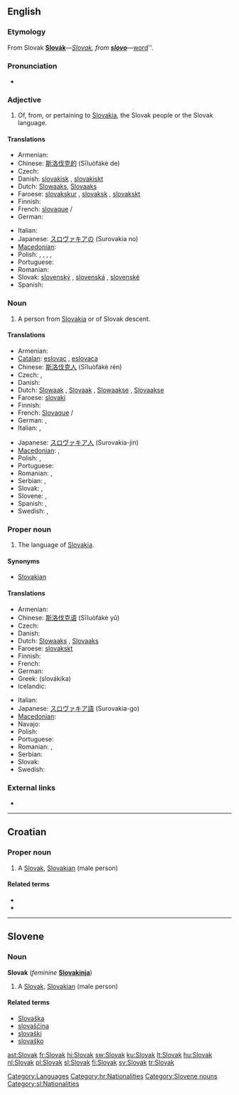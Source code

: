 {{interwiktionary|code=sk}}
{{also|slovak|Slovák}}
==English==
{{wikipedia}}

===Etymology===
From Slovak '''[[Slovák#Slovak|Slovák]]'''&mdash;''[[Slovak#English|Slovak]], from '''[[slovo#Slovak|slovo]]'''&mdash;''[[word]]''.

===Pronunciation===
* {{audio|En-us-Slovak.ogg|Audio (US)}}

===Adjective===
{{en-adj|-}}

# Of, from, or pertaining to [[Slovakia]], the Slovak people or the Slovak language.

====Translations====
{{trans-top|of Slovakia or its language}}
* Armenian: {{t|hy|սլովակական|tr=slovakakan|sc=Armn|xs=Armenian}}
* Chinese: [[斯洛伐克的]] (Sīluòfákè de)
* Czech: {{t-|cs|slovenský|m}}
* Danish: [[slovakisk]] {{c}}, [[slovakiskt]] {{n}}
* Dutch: [[Slowaaks]], [[Slovaaks]]
* Faroese: [[slovakskur]] {{m}}, [[slovaksk]] {{f}}, [[slovakskt]] {{n}}
* Finnish: {{t+|fi|slovakialainen}}
* French: [[slovaque]] {{m}}/{{f}}
* German: {{t+|de|slowakisch}}
{{trans-mid}}
* Italian: {{t+|it|slovacco}}
* Japanese: [[スロヴァキアの]] (Surovakia no)
* [[Macedonian]]: {{t|mk|словачки|m|tr=slóvački|sc=Cyrl|xs=Macedonian}}
* Polish: {{t+|pl|słowacki|m}}, {{t|pl|słowacka|f}}, {{t|pl|słowackie|n}}, {{t|pl|słowaccy|p|m}}, {{t|pl|słowackie|p|f}}
* Portuguese: {{t+|pt|eslovaco|m}}
* Romanian: {{t-|ro|slovac}}
* Slovak: [[slovenský]] {{m}}, [[slovenská]] {{f}}, [[slovenské]] {{n}}
* Spanish: {{t+|es|eslovaco|m}}
{{trans-bottom}}

===Noun===
{{en-noun}}

# A person from [[Slovakia]] or of Slovak descent.

====Translations====
{{trans-top|native of Slovakia}}
* Armenian: {{t|hy|սլովակ|tr=slovak|sc=Armn|xs=Armenian}}
* [[Catalan]]: [[eslovac]] {{m}}, [[eslovaca]] {{f}}
* Chinese: [[斯洛伐克人]] (Sīluòfákè rén)
* Czech: {{t+|cs|Slovák|m}}, {{t+|cs|Slovenka|f}}
* Danish: {{t-|da|slovak|c}}
* Dutch: [[Slowaak]] {{m}}, [[Slovaak]] {{m}}, [[Slowaakse]] {{f}}, [[Slovaakse]] {{f}}
* Faroese: [[slovaki]] {{m}}
* Finnish: {{t+|fi|slovakki}}
* French: [[Slovaque]] {{m}}/{{f}}
* German: {{t+|de|Slowake|m}}, {{t+|de|Slowakin|f}}
* Italian: {{t+|it|slovacco|m}}, {{t+|it|slovacca|f}}
{{trans-mid}}
* Japanese: [[スロヴァキア人]] (Surovakia-jin)
* [[Macedonian]]: {{t|mk|Словак|m|tr=Slóvak|sc=Cyrl|xs=Macedonian}},  {{t|mk|Словачка|f|tr=Slóvačka|sc=Cyrl|xs=Macedonian}}
* Polish: {{t+|pl|Słowak|m}}, {{t+|pl|Słowaczka|f}}
* Portuguese: {{t+|pt|eslovaco|m}}
* Romanian: {{t-|ro|slovac|m}}, {{t-|ro|slovacă|f}}
* Serbian: {{t-|sr|Slovak|m}}, {{t-|sr|Slovakinja|f}}
* Slovak: {{t-|sk|Slovák|m}}, {{t-|sk|Slovenka|f}}
* Slovene: {{t+|sl|Slovak|m}}, {{t-|sl|Slovakinja|f}}
* Spanish: {{t+|es|eslovaco|m}}, {{t-|es|eslovaca|f}}
* Swedish: {{t+|sv|slovak|m}}, {{t+|sv|slovakiska|f}}
{{trans-bottom}}

===Proper noun===
{{en-noun|-}}

# The language of [[Slovakia]].

====Synonyms====
* [[Slovakian]]

====Translations====
{{trans-top|language of Slovakia}}
* Armenian: {{t-|hy|սլովակերեն|tr=slovakeren|sc=Armn|xs=Armenian}}
* Chinese: [[斯洛伐克语]] (Sīluòfákè yǔ)
* Czech: {{t+|cs|slovenština}}
* Danish: {{t-|da|slovakisk|n}}
* Dutch: [[Slowaaks]] {{n}}, [[Slovaaks]] {{n}}
* Faroese: [[slovakskt]] {{n}}
* Finnish: {{t+|fi|slovakki}}
* French: {{t+|fr|slovaque|m}}
* German: {{t+|de|Slowakisch|n}}
* Greek: {{t-|el|σλοβάκικα|n|p|sc=Grek}} (slovákika)
* Icelandic: {{t|is|slóvenska|f}}
{{trans-mid}}
* Italian: {{t+|it|slovacco|m}}
* Japanese: [[スロヴァキア語]] (Surovakia-go)
* [[Macedonian]]: {{t|mk|словачки|m|tr=slóvački|sc=Cyrl|xs=Macedonian}}
* Navajo: {{tø|nv|Słóbaʼ bizaad}}
* Polish: {{t+|pl|słowacki|m}}
* Portuguese: {{t+|pt|eslovaco|m}}
* Romanian: {{t-|ro|limba slovacă}}, {{t-|ro|slovacă}}
* Serbian: {{t-|sr|slovački}}
* Slovak: {{t+|sk|slovenčina}}
* Swedish: {{t+|sv|slovakiska}}
{{trans-bottom}}

===External links===
* {{ISO 639|link=Ethnologue|1code=sk|code=slk}}

[[Category:Languages]]

----

==Croatian==

===Proper noun===
{{infl|hr|proper noun|head=Slòvāk|g=m}}

# A [[#English|Slovak]], [[Slovakian]] (male person)

====Related terms====
* {{l|hr|Slovakinja|Slovàkinja}}
* {{l|hr|Slovačka|Slòvāčkā}}

[[Category:hr:Nationalities]]

----

==Slovene==

===Noun===
'''Slovak''' {{m}} (''feminine'' '''[[Slovakinja]]''')

# A [[#English|Slovak]], [[Slovakian]] (male person)

====Related terms====
* [[Slovaška]]
* [[slovaščina]]
* [[slovaški]]
* [[slovaško]]

[[Category:Slovene nouns]]
[[Category:sl:Nationalities]]

[[ast:Slovak]]
[[fr:Slovak]]
[[hi:Slovak]]
[[sw:Slovak]]
[[ku:Slovak]]
[[lt:Slovak]]
[[hu:Slovak]]
[[nl:Slovak]]
[[pl:Slovak]]
[[sl:Slovak]]
[[fi:Slovak]]
[[sv:Slovak]]
[[tr:Slovak]]